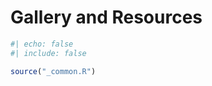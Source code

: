 # Gallery and Resources {#sec-data-viz-resources}

```r
#| echo: false
#| include: false

source("_common.R")
```
